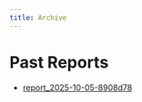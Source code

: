 ```yaml
---
title: Archive
---
```


# Past Reports

- [report_2025-10-05-8908d78](report_2025-10-05-8908d78.html)
